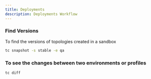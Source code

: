 ```yaml
---
title: Deployments
description: Deployments Workflow
---
```


### Find Versions

To find the versions of topologies created in a sandbox

```sh
tc snapshot -s stable -e qa

```

### To see the changes between two environments or profiles


```sh
tc diff
```